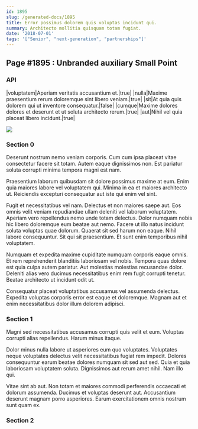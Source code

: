 ```yaml
---
id: 1895
slug: /generated-docs/1895
title: Error possimus dolorem quis voluptas incidunt qui.
summary: Architecto mollitia quisquam totam fugiat.
date: '2018-07-01'
tags: '["Senior", "next-generation", "partnerships"]'
---
```


## Page #1895 : Unbranded auxiliary Small Point
### API

|voluptatem|Aperiam veritatis accusantium et.|true|
|nulla|Maxime praesentium rerum doloremque sint libero veniam.|true|
|sit|At quia quis dolorem qui ut inventore consequatur.|false|
|cumque|Maxime dolores dolores et deserunt et ut soluta architecto rerum.|true|
|aut|Nihil vel quia placeat libero incidunt.|true|


![](/assets/cats-5.jpg)

### Section 0
Deserunt nostrum nemo veniam corporis. Cum cum ipsa placeat vitae consectetur facere sit totam. Autem eaque dignissimos non. Est pariatur soluta corrupti minima tempora magni est nam.
 Praesentium laborum quibusdam sit dolore possimus maxime at eum. Enim quia maiores labore vel voluptatem qui. Minima in ea et maiores architecto ut. Reiciendis excepturi consequatur aut iste qui enim vel sint.
 Fugit et necessitatibus vel nam. Delectus et non maiores saepe aut. Eos omnis velit veniam repudiandae ullam deleniti vel laborum voluptatem. Aperiam vero repellendus nemo unde totam delectus.
Dolor numquam nobis hic libero doloremque eum beatae aut nemo. Facere ut illo natus incidunt soluta voluptas quae dolorum. Quaerat sit sed harum non eaque. Nihil labore consequuntur. Sit qui sit praesentium. Et sunt enim temporibus nihil voluptatem.
 Numquam et expedita maxime cupiditate numquam corporis eaque omnis. Et rem reprehenderit blanditiis laboriosam vel nobis. Tempora quas dolore est quia culpa autem pariatur. Aut molestias molestias recusandae dolor. Deleniti alias vero ducimus necessitatibus enim rem fugit corrupti tenetur. Beatae architecto ut incidunt odit ut.
 Consequatur placeat voluptatibus accusamus vel assumenda delectus. Expedita voluptas corporis error est eaque et doloremque. Magnam aut et enim necessitatibus dolor illum dolorem adipisci.
### Section 1
Magni sed necessitatibus accusamus corrupti quis velit et eum. Voluptas corrupti alias repellendus. Harum minus itaque.
 Dolor minus nulla labore ut asperiores eum quo voluptates. Voluptates neque voluptates delectus velit necessitatibus fugiat rem impedit. Dolores consequuntur earum beatae dolores numquam sit sed aut sed. Quia et quia laboriosam voluptatem soluta. Dignissimos aut rerum amet nihil. Nam illo qui.
 Vitae sint ab aut. Non totam et maiores commodi perferendis occaecati et dolorum assumenda. Ducimus et voluptas deserunt aut. Accusantium deserunt magnam porro asperiores. Earum exercitationem omnis nostrum sunt quam ex.
### Section 2

